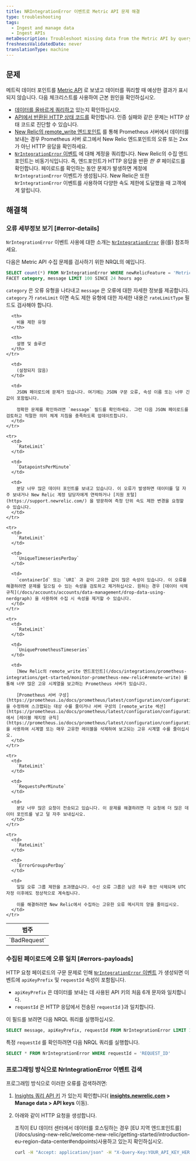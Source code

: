 ```yaml
---
title: NRIntegrationError 이벤트로 Metric API 문제 해결
type: troubleshooting
tags:
  - Ingest and manage data
  - Ingest APIs
metaDescription: Troubleshoot missing data from the Metric API by querying NRIntegrationError data.
freshnessValidatedDate: never
translationType: machine
---
```


## 문제

메트릭 데이터 포인트를 [Metric API](/docs/introduction-new-relic-metric-api) 로 보냈고 데이터를 쿼리할 때 예상한 결과가 표시되지 않습니다. 다음 체크리스트를 사용하여 근본 원인을 확인하십시오.

* [데이터를 올바르게 쿼리하고](/docs/introduction-new-relic-metric-api#view-and-query) 있는지 확인하십시오.
* [API에서 반환된 HTTP 상태 코드를](/docs/report-metrics-metric-api#response-validation) 확인합니다. 인증 실패와 같은 문제는 HTTP 상태 코드로 진단할 수 있습니다.
* [New Relic의 remote_write 엔드포인트](/docs/integrations/prometheus-integrations/get-started/monitor-prometheus-new-relic#remote-write) 를 통해 Prometheus 서버에서 데이터를 보내는 경우 Prometheus 서버 로그에서 New Relic 엔드포인트의 오류 또는 2xx가 아닌 HTTP 응답을 확인하세요.
* [`NrIntegrationError` 이벤트](/docs/telemetry-data-platform/manage-data/nrintegrationerror) 에 대해 계정을 쿼리합니다. New Relic의 수집 엔드포인트는 비동기식입니다. 즉, 엔드포인트가 HTTP 응답을 반환 _한 후_ 페이로드를 확인합니다. 페이로드를 확인하는 동안 문제가 발생하면 계정에 `NrIntegrationError` 이벤트가 생성됩니다. New Relic은 또한 `NrIntegrationError` 이벤트를 사용하여 다양한 속도 제한에 도달했을 때 고객에게 알립니다.

## 해결책

### 오류 세부정보 보기 [#error-details]

`NrIntegrationError` 이벤트 사용에 대한 소개는 [`NrIntegrationError`](/docs/telemetry-data-platform/manage-data/nrintegrationerror) 을(를) 참조하세요.

다음은 Metric API 수집 문제를 검사하기 위한 NRQL의 예입니다.

```sql
SELECT count(*) FROM NrIntegrationError WHERE newRelicFeature = 'Metrics' 
FACET category, message LIMIT 100 SINCE 24 hours ago
```

`category` 은 오류 유형을 나타내고 `message` 은 오류에 대한 자세한 정보를 제공합니다. `category` 가 `rateLimit` 이면 속도 제한 유형에 대한 자세한 내용은 `rateLimitType` 필드도 검사해야 합니다.

<table>
  <thead>
    <tr>
      <th>
        범주
      </th>

      <th>
        비율 제한 유형
      </th>

      <th>
        설명 및 솔루션
      </th>
    </tr>
  </thead>

  <tbody>
    <tr>
      <td>
        `BadRequest`
      </td>

      <td>
        (설정되지 않음)
      </td>

      <td>
        JSON 페이로드에 문제가 있습니다. 여기에는 JSON 구문 오류, 속성 이름 또는 너무 긴 값이 포함됩니다.

        정확한 문제를 확인하려면 `message` 필드를 확인하세요. 그런 다음 JSON 페이로드를 검토하고 적절한 의미 체계 지침을 충족하도록 업데이트합니다.
      </td>
    </tr>

    <tr>
      <td>
        `RateLimit`
      </td>

      <td>
        `DatapointsPerMinute`
      </td>

      <td>
        분당 너무 많은 데이터 포인트를 보내고 있습니다. 이 오류가 발생하면 데이터를 덜 자주 보내거나 New Relic 계정 담당자에게 연락하거나 [지원 포털](https://support.newrelic.com/) 을 방문하여 측정 단위 속도 제한 변경을 요청할 수 있습니다.
      </td>
    </tr>

    <tr>
      <td>
        `RateLimit`
      </td>

      <td>
        `UniqueTimeseriesPerDay`
      </td>

      <td>
        `containerId` 또는 `URI` 과 같이 고유한 값이 많은 속성이 있습니다. 이 오류를 해결하려면 문제를 일으킬 수 있는 속성을 검토하고 제거하십시오. 원하는 경우 [데이터 삭제 규칙](/docs/accounts/accounts/data-management/drop-data-using-nerdgraph) 을 사용하여 수집 시 속성을 제거할 수 있습니다.
      </td>
    </tr>

    <tr>
      <td>
        `RateLimit`
      </td>

      <td>
        `UniquePrometheusTimeseries`
      </td>

      <td>
        [New Relic의 remote_write 엔드포인트](/docs/integrations/prometheus-integrations/get-started/monitor-prometheus-new-relic#remote-write) 를 통해 너무 많은 고유 시계열을 보고하는 Prometheus 서버가 있습니다.

        [Prometheus 서버 구성](https://prometheus.io/docs/prometheus/latest/configuration/configuration/) 을 수정하여 스크랩되는 대상 수를 줄이거나 서버 구성의 [remote_write 섹션](https://prometheus.io/docs/prometheus/latest/configuration/configuration/#remote_write) 에서 [레이블 재지정 규칙](https://prometheus.io/docs/prometheus/latest/configuration/configuration/#relabel_config) 을 사용하여 시계열 또는 매우 고유한 레이블을 삭제하여 보고되는 고유 시계열 수를 줄이십시오.
      </td>
    </tr>

    <tr>
      <td>
        `RateLimit`
      </td>

      <td>
        `RequestsPerMinute`
      </td>

      <td>
        분당 너무 많은 요청이 전송되고 있습니다. 이 문제를 해결하려면 각 요청에 더 많은 데이터 포인트를 넣고 덜 자주 보내십시오.
      </td>
    </tr>

    <tr>
      <td>
        `RateLimit`
      </td>

      <td>
        `ErrorGroupsPerDay`
      </td>

      <td>
        일일 오류 그룹 제한을 초과했습니다. 수신 오류 그룹은 남은 하루 동안 삭제되며 UTC 자정 이후에도 정상적으로 계속됩니다.

        이를 해결하려면 New Relic에서 수집하는 고유한 오류 메시지의 양을 줄이십시오.
      </td>
    </tr>
  </tbody>
</table>

### 수집된 페이로드에 오류 일치 [#errors-payloads]

HTTP 요청 페이로드의 구문 문제로 인해 [`NrIntegrationError` 이벤트](/docs/telemetry-data-platform/manage-data/nrintegrationerror) 가 생성되면 이벤트에 `apiKeyPrefix` 및 `requestId` 속성이 포함됩니다.

* `apiKeyPrefix` 은 데이터를 보내는 데 사용된 API 키의 처음 6개 문자와 일치합니다.
* `requestId` 은 HTTP 응답에서 전송된 `requestId` }과 일치합니다.

이 필드를 보려면 다음 NRQL 쿼리를 실행하십시오.

```sql
SELECT message, apiKeyPrefix, requestId FROM NrIntegrationError LIMIT 100
```

특정 `requestId` 를 확인하려면 다음 NRQL 쿼리를 실행합니다.

```sql
SELECT * FROM NrIntegrationError WHERE requestId = 'REQUEST_ID'
```

### 프로그래밍 방식으로 NrIntegrationError 이벤트 검색

프로그래밍 방식으로 이러한 오류를 검색하려면:

1. [Insights 쿼리 API 키](/docs/insights/insights-api/get-data/query-insights-event-data-api) 가 있는지 확인합니다( **[insights.newrelic.com](https://insights.newrelic.com) > Manage data > API keys** 이동).

2. 아래와 같이 HTTP 요청을 생성합니다.

   <Callout variant="tip">
     조직이 EU 데이터 센터에서 데이터를 호스팅하는 경우 [EU 지역 엔드포인트를](/docs/using-new-relic/welcome-new-relic/getting-started/introduction-eu-region-data-center#endpoints)사용하고 있는지 확인하십시오.
   </Callout>

   ```bash
   curl -H "Accept: application/json" -H "X-Query-Key:YOUR_API_KEY_HERE" "https://insights-api.newrelic.com/v1/accounts/YOUR_ACCOUNT_HERE/query?nrql=SELECT%20*%20FROM%20NrIntegrationError%20where%20newRelicFeature='Metrics'"
   ```
